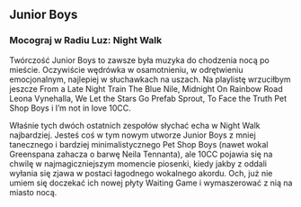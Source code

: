 
## Junior Boys

### Mocograj w Radiu Luz: Night Walk

Twórczość Junior Boys to zawsze była muzyka do chodzenia nocą po mieście. Oczywiście wędrówka w osamotnieniu, w odrętwieniu emocjonalnym, najlepiej w słuchawkach na uszach. Na playlistę wrzuciłbym jeszcze From a Late Night Train The Blue Nile, Midnight On Rainbow Road Leona Vynehalla, We Let the Stars Go Prefab Sprout, To Face the Truth Pet Shop Boys i I’m not in love 10CC.

Właśnie tych dwóch ostatnich zespołów słychać echa w Night Walk najbardziej. Jesteś coś w tym nowym utworze Junior Boys z mniej tanecznego i bardziej minimalistycznego Pet Shop Boys (nawet wokal Greenspana zahacza o barwę Neila Tennanta), ale 10CC pojawia się na chwilę w najmagiczniejszym momencie piosenki, kiedy jakby z oddali wyłania się zjawa w postaci łagodnego wokalnego akordu. Och, już nie umiem się doczekać ich nowej płyty Waiting Game i wymaszerować z nią na miasto nocą.

<Youtube src="https://youtu.be/8aic8dgxZls" />
